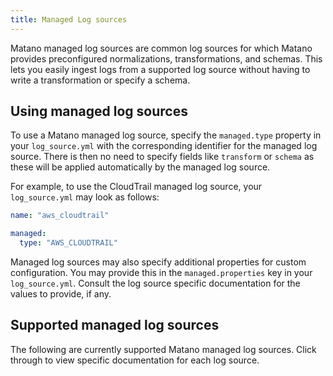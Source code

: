```yaml
---
title: Managed Log sources
---
```



Matano managed log sources are common log sources for which Matano provides preconfigured normalizations, transformations, and schemas. This lets you easily ingest logs from a supported log source without having to write a transformation or specify a schema.

## Using managed log sources

To use a Matano managed log source, specify the `managed.type` property in your `log_source.yml` with the corresponding identifier for the managed log source. There is then no need to specify fields like `transform` or `schema` as these will be applied automatically by the managed log source.

For example, to use the CloudTrail managed log source, your `log_source.yml` may look as follows:

```yml
name: "aws_cloudtrail"

managed:
  type: "AWS_CLOUDTRAIL"
```

Managed log sources may also specify additional properties for custom configuration. You may provide this in the `managed.properties` key in your `log_source.yml`. Consult the log source specific documentation for the values to provide, if any.

## Supported managed log sources

The following are currently supported Matano managed log sources. Click through to view specific documentation for each log source.

<DocCardList />
